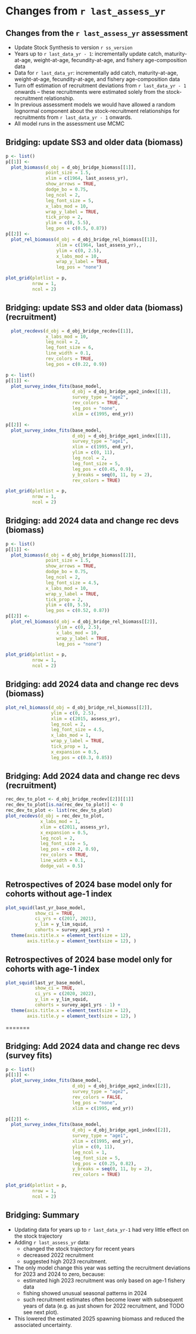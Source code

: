 # Changes from `r last_assess_yr`
## Changes from the `r last_assess_yr` assessment

* Update Stock Synthesis to version `r ss_version`
* Years up to `r last_data_yr - 1`: incrementally update catch, maturity-at-age,
weight-at-age, fecundity-at-age, and fishery age-composition
data
* Data for `r last_data_yr`: incrementally add catch, maturity-at-age,
weight-at-age, fecundity-at-age,
<!-- biomass survey, survey age-composition, age-1 index, -->
and fishery age-composition data
  \pause
* Turn off estimation of recruitment deviations from `r last_data_yr - 1` onwards -- these
  recruitments were estimated solely from the
  stock-recruitment relationship.
* In previous assessment models we would have allowed a random lognormal
  component about the stock-recruitment relationships for recruitments from `r last_data_yr - 1`
  onwards.
  \pause
* All model runs in the assessment use MCMC

## Bridging: update SS3 and older data (biomass)

```r
p <- list()
p[[1]] <-
  plot_biomass(d_obj = d_obj_bridge_biomass[[1]],
               point_size = 1.5,
               xlim = c(1964, last_assess_yr),
               show_arrows = TRUE,
               dodge_bo = 0.75,
               leg_ncol = 2,
               leg_font_size = 5,
               x_labs_mod = 10,
               wrap_y_label = TRUE,
               tick_prop = 2,
               ylim = c(0, 5.5),
               leg_pos = c(0.5, 0.87))
p[[2]] <-
  plot_rel_biomass(d_obj = d_obj_bridge_rel_biomass[[1]],
                   xlim = c(1964, last_assess_yr),,
                   ylim = c(0, 2.5),
                   x_labs_mod = 10,
                   wrap_y_label = TRUE,
                   leg_pos = "none")

plot_grid(plotlist = p,
          nrow = 1,
          ncol = 2)
```

## Bridging: update SS3 and older data (biomass) (recruitment)

```r
  plot_recdevs(d_obj = d_obj_bridge_recdev[[1]],
               x_labs_mod = 10,
               leg_ncol = 2,
               leg_font_size = 6,
               line_width = 0.1,
               rev_colors = TRUE,
               leg_pos = c(0.22, 0.9))

```
<!--
## Bridging: update SS3 and older data (biomass) (survey)
Not showing in 2025 since no real difference
-->
```r
p <- list()
p[[1]] <-
  plot_survey_index_fits(base_model,
                         d_obj = d_obj_bridge_age2_index[[1]],
                         survey_type = "age2",
                         rev_colors = TRUE,
                         leg_pos = "none",
                         xlim = c(1995, end_yr))

p[[2]] <-
  plot_survey_index_fits(base_model,
                         d_obj = d_obj_bridge_age1_index[[1]],
                         survey_type = "age1",
                         xlim = c(1995, end_yr),
                         ylim = c(0, 11),
                         leg_ncol = 2,
                         leg_font_size = 5,
                         leg_pos = c(0.45, 0.9),
                         y_breaks = seq(0, 11, by = 2),
                         rev_colors = TRUE)

plot_grid(plotlist = p,
          nrow = 1,
          ncol = 2)
```
## Bridging: add 2024 data and change rec devs (biomass)

```r
p <- list()
p[[1]] <-
  plot_biomass(d_obj = d_obj_bridge_biomass[[2]],
               point_size = 1.5,
               show_arrows = TRUE,
               dodge_bo = 0.75,
               leg_ncol = 2,
               leg_font_size = 4.5,
               x_labs_mod = 10,
               wrap_y_label = TRUE,
               tick_prop = 2,
               ylim = c(0, 5.5),
               leg_pos = c(0.52, 0.87))
p[[2]] <-
  plot_rel_biomass(d_obj = d_obj_bridge_rel_biomass[[2]],
                   ylim = c(0, 2.5),
                   x_labs_mod = 10,
                   wrap_y_label = TRUE,
                   leg_pos = "none")

plot_grid(plotlist = p,
          nrow = 1,
          ncol = 2)
```
## Bridging: add 2024 data and change rec devs (biomass)

```r
plot_rel_biomass(d_obj = d_obj_bridge_rel_biomass[[2]],
                 ylim = c(0, 2.5),
                 xlim = c(2015, assess_yr),
                 leg_ncol = 2,
                 leg_font_size = 4.5,
                 x_labs_mod = 1,
                 wrap_y_label = TRUE,
                 tick_prop = 1,
                 x_expansion = 0.5,
                 leg_pos = c(0.3, 0.85))
```

## Bridging: Add 2024 data and change rec devs (recruitment)

```r
rec_dev_to_plot <- d_obj_bridge_recdev[[2]][[1]]
rec_dev_to_plot[is.na(rec_dev_to_plot)] <- 0
rec_dev_to_plot <- list(rec_dev_to_plot)
plot_recdevs(d_obj = rec_dev_to_plot,
             x_labs_mod = 1,
             xlim = c(2011, assess_yr),
             x_expansion = 0.5,
             leg_ncol = 2,
             leg_font_size = 5,
             leg_pos = c(0.2, 0.9),
             rev_colors = TRUE,
             line_width = 0.1,
             dodge_val = 0.5)
```

## Retrospectives of 2024 base model only for cohorts without age-1 index
```r
plot_squid(last_yr_base_model,
           show_ci = TRUE,
           ci_yrs = c(2017, 2021),
           y_lim = y_lim_squid,
           cohorts = survey_age1_yrs) +
  theme(axis.title.x = element_text(size = 12),
        axis.title.y = element_text(size = 12), )
```


## Retrospectives of 2024 base model only for cohorts with age-1 index
```r
plot_squid(last_yr_base_model,
           show_ci = TRUE,
           ci_yrs = c(2020, 2022),
           y_lim = y_lim_squid,
           cohorts = survey_age1_yrs - 1) +
  theme(axis.title.x = element_text(size = 12),
        axis.title.y = element_text(size = 12), )
```


=======

## Bridging: Add 2024 data and change rec devs (survey fits)

```r
p <- list()
p[[1]] <-
  plot_survey_index_fits(base_model,
                         d_obj = d_obj_bridge_age2_index[[2]],
                         survey_type = "age2",
                         rev_colors = FALSE,
                         leg_pos = "none",
                         xlim = c(1995, end_yr))

p[[2]] <-
  plot_survey_index_fits(base_model,
                         d_obj = d_obj_bridge_age1_index[[2]],
                         survey_type = "age1",
                         xlim = c(1995, end_yr),
                         ylim = c(0, 11),
                         leg_ncol = 1,
                         leg_font_size = 5,
                         leg_pos = c(0.25, 0.82),
                         y_breaks = seq(0, 11, by = 2),
                         rev_colors = TRUE)

plot_grid(plotlist = p,
          nrow = 1,
          ncol = 2)
```

## Bridging: Summary

\bsmall

* Updating data for years up to `r last_data_yr-1` had very little effect on the
  stock trajectory
<!-- * Adding the `r last_data_yr` survey biomass estimate led to a downward shift in stock
  trajectory (and fit to biomass survey) going back to 2017
* Adding the `r last_data_yr` survey age compositions increased stock biomass from 2023 to
  2024 with increases in 2020 and 2021 recruitment
 * Adding the age-1 index resulted in a slight increase in 2022 recruitment -->
* Adding `r last_assess_yr` data:
  * changed the stock trajectory for recent years
  * decreased 2022 recruitment
  * suggested high 2023 recruitment.
  \pause
<!-- * Model-based weight-at-age altered stock size and status in the 1970s and 1980s (and
  equilibrium B~0~), but had little net effect since that time -->
* The only model change this year was setting the recruitment deviations for 2023
  and 2024 to zero, because:
  * estimated high 2023 recruitment was only based on age-1 fishery
  data
  * fishing showed unusual seasonal patterns in 2024
  * such recruitment estimates often become lower with subsequent years of data
  (e.g. as just shown for 2022 recruitment, and TODO see next plot).
* This lowered the estimated 2025 spawning biomass and reduced the associated uncertainty.

\esmall
